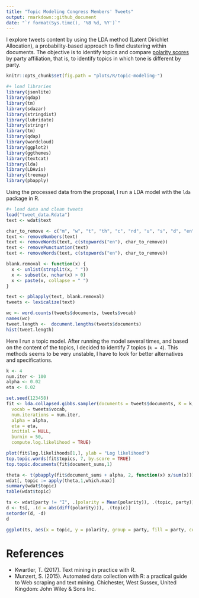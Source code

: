 ```yaml
---
title: "Topic Modeling Congress Members' Tweets"
output: rmarkdown::github_document
date: "`r format(Sys.time(), '%B %d, %Y')`"
---
```


I explore tweets content by using the LDA method (Latent Dirichlet Allocation), a probability-based approach to find clustering within documents. The objective is to identify topics and compare [polarity scores](proposal.md) by party affiliation, that is, to  identify topics in which tone is different by party.


```r
knitr::opts_chunk$set(fig.path = "plots/R/topic-modeling-")

#+ load libraries
library(jsonlite)
library(qdap)
library(tm)
library(sdazar)
library(stringdist)
library(lubridate)
library(stringr)
library(tm)
library(qdap)
library(wordcloud)
library(ggplot2)
library(ggthemes)
library(textcat)
library(lda)
library(LDAvis)
library(treemap)
library(pbapply)

```

Using the processed data from the proposal, I run a LDA model with the `lda` package in R.

```r
#+ load data and clean tweets
load("tweet_data.Rdata")
text <- wdat$text

char_to_remove <- c("m", "w", "t", "th", "c", "rd", "u", "s", "d", "en", "de", "la", "y", "el")
text <- removeNumbers(text)
text <- removeWords(text, c(stopwords("en"), char_to_remove))
text <- removePunctuation(text)
text <- removeWords(text, c(stopwords("en"), char_to_remove))

blank.removal <- function(x) {
  x <- unlist(strsplit(x, " "))
  x <- subset(x, nchar(x) > 0)
  x <- paste(x, collapse = " ")
}

text <- pblapply(text, blank.removal)
tweets <- lexicalize(text)

wc <- word.counts(tweets$documents, tweets$vocab)
names(wc)
tweet.length <-  document.lengths(tweets$documents)
hist(tweet.length)

```

Here I run a topic model. After running the model several times, and based on the content of the topics, I decided to identify 7 topics (`k = 4`). This methods seems to be very unstable, I have to look for better alternatives and specifications.

```r
k <- 4
num.iter <- 100
alpha <- 0.02
eta <- 0.02

set.seed(123458)
fit <- lda.collapsed.gibbs.sampler(documents = tweets$documents, K = k,
  vocab = tweets$vocab,
  num.iterations = num.iter,
  alpha = alpha,
  eta = eta,
  initial = NULL,
  burnin = 50,
  compute.log.likelihood = TRUE)

plot(fit$log.likelihoods[1,], ylab = "Log likelihood")
top.topic.words(fit$topics, 7, by.score = TRUE)
top.topic.documents(fit$document_sums,1)
```


```r
theta <- t(pbapply(fit$document_sums + alpha, 2, function(x) x/sum(x)))
wdat[, topic := apply(theta,1,which.max)]
summary(wdat$topic)
table(wdat$topic)

ts <- wdat[party != "I", .(polarity = Mean(polarity)), .(topic, party)]
d <- ts[, .(d = abs(diff(polarity))), .(topic)]
setorder(d, -d)
d

ggplot(ts, aes(x = topic, y = polarity, group = party, fill = party, color = party)) + geom_point() + geom_line()
```

# References

- Kwartler, T. (2017). Text mining in practice with R.
- Munzert, S. (2015). Automated data collection with R: a practical guide to Web scraping and text mining. Chichester, West Sussex, United Kingdom: John Wiley & Sons Inc.

